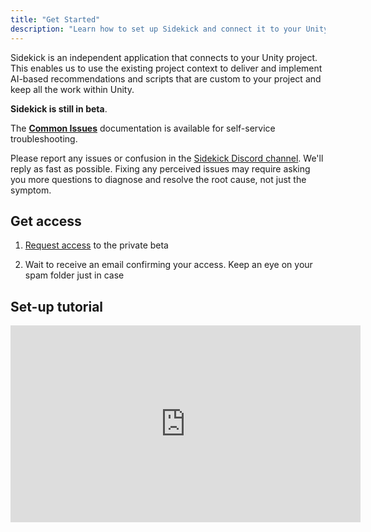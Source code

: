 ```yaml
---
title: "Get Started"
description: "Learn how to set up Sidekick and connect it to your Unity project."
---
```


Sidekick is an independent application that connects to your Unity project. This enables us to use the existing project context to deliver and implement AI-based recommendations and scripts that are custom to your project and keep all the work within Unity.&#x20;

**Sidekick is still in beta**.&#x20;

The [**Common Issues**](https://docs.bezi.com/sidekick/troubleshooting/common-issues) documentation is available for self-service troubleshooting.&#x20;

Please report any issues or confusion in the [Sidekick Discord channel](https://discord.gg/xdSTX8JT8K). We'll reply as fast as possible. Fixing any perceived issues may require asking you more questions to diagnose and resolve the root cause, not just the symptom.

## Get access

1. [Request access](https://www.bezi.com/sidekick#form) to the private beta

2. Wait to receive an email confirming your access. Keep an eye on your spam folder just in case

## Set-up tutorial

<iframe width="560" height="315" src="https://www.youtube.com/embed/zUJx48K-W7I?si=tr4QA95BJftIp7x-" title="YouTube video player" frameborder="0" allow="accelerometer; autoplay; clipboard-write; encrypted-media; gyroscope; picture-in-picture; web-share" referrerpolicy="strict-origin-when-cross-origin" allowfullscreen />

## Install Sidekick app

<Steps>
  <Step title="Create an account">
    1. Select the `Install Sidekick` button in your access email

    2. Select `Sign up or Log in` to create your account

    <Note>
      You must create an account using the email address you received your access email at. If you want to use a different email, send us a note in the [Sidekick Discord channel](https://discord.gg/cTraeg3n)
    </Note>
  </Step>

  <Step title="Start your free trial">
    After your account is created, you'll be redirected to the [Get Sidekick](https://bezi.com/start?source=sidekick) page. Complete the free trial flow before you download the Sidekick app.

    If you are not automatically redirected back after starting the trial, return to [this page](https://bezi.com/start?source=sidekick)
  </Step>

  <Step title="Download Sidekick app">
    1. Download the appropriate app version for your machine

    2. Follow the standard app installation process (we recommend adding the Sidekick app to your dock for ease of access)

    3. Open the Sidekick desktop app
  </Step>
</Steps>

## Connect Sidekick to Unity&#x20;

<Steps>
  <Step title="Check your Unity version">
    The following Unity versions can support Sidekick:

    * Best: **Unity 2022 LTS** (the latest LTS that Unity’s published)

    * Supported: **2021 LTS**

    * Supported with risk: **Unity 6, version 6000.0.29f1** (in active development by Unity, which can impact external apps)
  </Step>

  <Step title="Open the Unity project and connect it to Sidekick">
    1. Open the Unity project you want to connect to Sidekick

    2. Return to Sidekick

    3. Open the **Project Picker** dropdown

    4. Select the relevant Unity project

    5. If you don't see the project in the dropdown, click `Add project` at the bottom of the dropdown to manually add the project to Sidekick

    <Tip>
      Both the Unity project and Sidekick app must be open to use them together. We recommend a split screen to see both simultaneously.
    </Tip>
  </Step>

  <Step title="Confirm Sidekick identified the Unity project">
    Check the **Unity Project Picker** in the Sidekick menu bar to confirm Sidekick identified and connected to the correct Unity project.

    ![](/images/unity-project-selector.png)
  </Step>

  <Step title="Connect Sidekick to your Unity project">
    Select the green `Install Unity Plugin` button in the Sidekick menu bar, then click on the Unity project. It will ask you for consent to install, then the Unity Package Manager popup will appear. &#x20;

    ![](/images/install-unity-plugin-button.png)
  </Step>

  <Step title="Confirm connection status">
    When Unity and Sidekick are connected, there will be a green bar in Unity's menu and a green dot in Sidekick's menu. If the bar in Unity is red at first, **click the bar** to retry the connection.

    <Warning>
      **If either connection indicator is red, the connection must be reinstated for Sidekick to work.**&#x20;
    </Warning>

    ![](/images/unity-bezi-connection.png)
  </Step>
</Steps>

## Keep the Sidekick app and Unity connection up to date

When a new version of Sidekick is released, a green button in the top menu will appear. Click the button to update Sidekick before you start work in Sidekick. This will update Sidekick and the Unity plugin.

Occasionally Unity's Package Manager doesn't automatically update the plugin. If you recently updated Sidekick and it doesn't seem to be working with Unity, follow these steps:  &#x20;

1. Close Sidekick: right-click on the desktop app > `Quit`

2. Open the Unity project you've connected with Sidekick

3. Open Unity Package Manager: Window menu > `Package Manager`

4. Delete the Sidekick plugin: open "Bezi Sidekick" in the Package Manager > `Remove`

5. Reopen the Sidekick app

6. Select the green `Install Unity Plugin` button in the top bar

7. Click on the Unity project to see the Package Manager popup